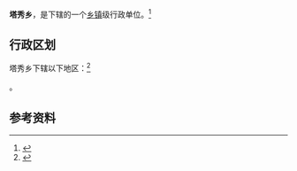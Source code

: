 {{中国乡级行政区|65/27/23/203/000}}

'''塔秀乡'''，是{{PRC admin/fullname|65/27/23/203/000|3}}下辖的一个[[乡镇|乡镇]]级行政单位。<ref>{{PRC admin/ref sgc|{{PRC admin/parent|65/27/23/203/000}}}}</ref>

== 行政区划 ==

塔秀乡下辖以下地区：<ref>{{PRC admin/ref sgc|65/27/23/203/000}}</ref>

{{PRC admin/children|65/27/23/203/000}}。

== 参考资料 ==

{{reflist}}

{{行政区划小作品}}
{{PRC admin/navcat|65/27/23/203/000}}